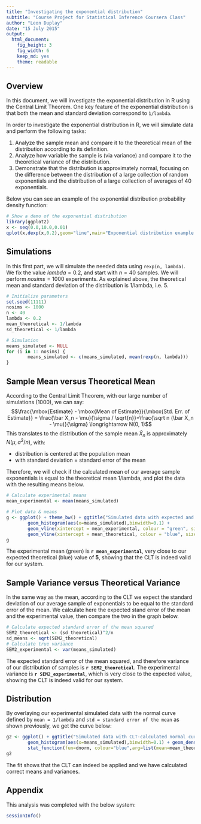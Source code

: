 ```yaml
---
title: "Investigating the exponential distribution"
subtitle: "Course Project for Statistical Inference Coursera Class"
author: "Leon Duplay"
date: "15 July 2015"
output: 
  html_document: 
    fig_height: 3
    fig_width: 6
    keep_md: yes
    theme: readable
---
```


## Overview

In this document, we will investigate the exponential distribution in R using the Central Limit Theorem.  One key feature of the exponential distribution is that both the mean and standard deviation correspond to `1/lambda`.

In order to investigate the exponential distribution in R, we will simulate data and perform the following tasks:

1. Analyze the sample mean and compare it to the theoretical mean of the distribution according to its definition.
2. Analyze how variable the sample is (via variance) and compare it to the theoretical variance of the distribution.
3. Demonstrate that the distribution is approximately normal, focusing on the difference between the distribution of a large collection of random exponentials and the distribution of a large collection of averages of 40 exponentials.

Below you can see an example of the exponential distribution probability density function:

```r
# Show a demo of the exponential distribution
library(ggplot2)
x <- seq(0.0,10.0,0.01)
qplot(x,dexp(x,0.2),geom="line",main="Exponential distribution example for lambda = 0.2")
```

## Simulations

In this first part, we will simulate the needed data using `rexp(n, lambda)`. We fix the value $lambda = 0.2$, and start with $n = 40$ samples. We will perform $nosims = 1000$ experiments. As explained above, the theoretical mean and standard deviation of the distribution is 1/lambda, i.e. 5.

```r
# Initialize parameters
set.seed(11111)
nosims <- 1000
n <- 40
lambda <- 0.2
mean_theoretical <- 1/lambda
sd_theoretical <- 1/lambda

# Simulation
means_simulated <- NULL
for (i in 1: nosims) {
        means_simulated <- c(means_simulated, mean(rexp(n, lambda)))
}
```

## Sample Mean versus Theoretical Mean

According to the Central Limit Theorem, with our large number of simulations (1000), we can say: $$\frac{\mbox{Estimate} - \mbox{Mean of Estimate}}{\mbox{Std. Err. of Estimate}} = \frac{\bar X_n - \mu}{\sigma / \sqrt{n}}=\frac{\sqrt n (\bar X_n - \mu)}{\sigma} \longrightarrow N(0, 1)$$
This translates to the distribution of the sample mean $\bar X_n$ is approximately $N(\mu, \sigma^2/n)$, with:

* distribution is centered at the population mean
* with standard deviation = standard error of the mean
	
Therefore, we will check if the calculated mean of our average sample exponentials is equal to the theoretical mean 1/lambda, and plot the data with the resulting means below.

```r
# Calculate experimental means
mean_experimental <- mean(means_simulated)

# Plot data & means
g <- ggplot() + theme_bw() + ggtitle("Simulated data with expected and experimental means") + 
        geom_histogram(aes(x=means_simulated),binwidth=0.1) +
        geom_vline(xintercept = mean_experimental, colour = "green", size=1.5) + 
        geom_vline(xintercept = mean_theoretical, colour = "blue", size=1.5)
g
```

The experimental mean (green) is **`r mean_experimental`**, very close to our expected theoretical (blue) value of **5**, showing that the CLT is indeed valid for our system.

## Sample Variance versus Theoretical Variance

In the same way as the mean, according to the CLT we expect the standard deviation of our average sample of exponentials to be equal to the standard error of the mean. We calculate here the expected stand error of the mean and the experimental value, then compare the two in the graph below.

```r
# Calculate expected standard error of the mean squared
SEM2_theoretical <- (sd_theoretical)^2/n
sd_means <- sqrt(SEM2_theoretical)
# Calculate true variance
SEM2_experimental <- var(means_simulated)
```

The expected standard error of the mean squared, and therefore variance of our distribution of samples is **`r SEM2_theoretical`**. The experimental variance is **`r SEM2_experimental`**, which is very close to the expected value, showing the CLT is indeed valid for our system.

## Distribution

By overlaying our experimental simulated data with the normal curve defined by `mean = 1/lambda` and `std = standard error of the mean` as shown previously, we get the curve below:

```r
g2 <- ggplot() + ggtitle("Simulated data with CLT-calculated normal curve") + 
        geom_histogram(aes(x=means_simulated),binwidth=0.1) + geom_density(colour = "green") + 
        stat_function(fun=dnorm, colour="blue",arg=list(mean=mean_theoretical,sd=sd_means))
g2
```

The fit shows that the CLT can indeed be applied and we have calculated correct means and variances.

## Appendix

This analysis was completed with the below system:

```r
sessionInfo()
```
